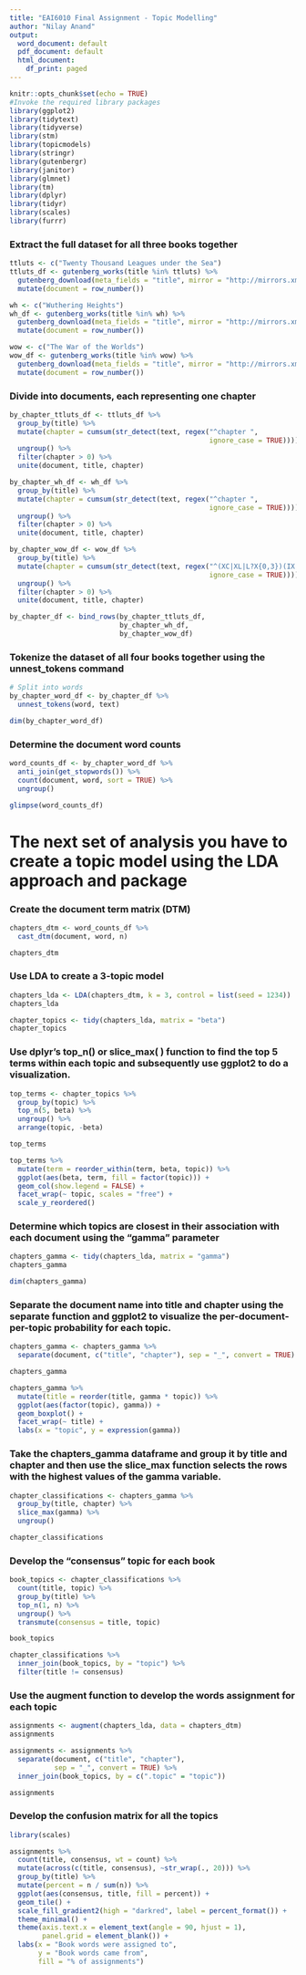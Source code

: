 ```yaml
---
title: "EAI6010 Final Assignment - Topic Modelling"
author: "Nilay Anand"
output:
  word_document: default
  pdf_document: default
  html_document:
    df_print: paged
---
```


```r
knitr::opts_chunk$set(echo = TRUE)
#Invoke the required library packages
library(ggplot2)
library(tidytext)
library(tidyverse)
library(stm)
library(topicmodels)
library(stringr)
library(gutenbergr)
library(janitor)
library(glmnet)
library(tm)
library(dplyr)
library(tidyr)
library(scales)
library(furrr)
```

### Extract the full dataset for all three books together

```r
ttluts <- c("Twenty Thousand Leagues under the Sea")
ttluts_df <- gutenberg_works(title %in% ttluts) %>% 
  gutenberg_download(meta_fields = "title", mirror = "http://mirrors.xmission.com/gutenberg/") %>%
  mutate(document = row_number())

wh <- c("Wuthering Heights")
wh_df <- gutenberg_works(title %in% wh) %>% 
  gutenberg_download(meta_fields = "title", mirror = "http://mirrors.xmission.com/gutenberg/") %>%
  mutate(document = row_number())

wow <- c("The War of the Worlds")
wow_df <- gutenberg_works(title %in% wow) %>% 
  gutenberg_download(meta_fields = "title", mirror = "http://mirrors.xmission.com/gutenberg/") %>%
  mutate(document = row_number())
```

### Divide into documents, each representing one chapter

```r
by_chapter_ttluts_df <- ttluts_df %>%
  group_by(title) %>%
  mutate(chapter = cumsum(str_detect(text, regex("^chapter ",  
                                                 ignore_case = TRUE)))) %>%
  ungroup() %>%
  filter(chapter > 0) %>%
  unite(document, title, chapter)

by_chapter_wh_df <- wh_df %>%
  group_by(title) %>%
  mutate(chapter = cumsum(str_detect(text, regex("^chapter ",  
                                                 ignore_case = TRUE)))) %>%
  ungroup() %>%
  filter(chapter > 0) %>%
  unite(document, title, chapter)

by_chapter_wow_df <- wow_df %>%
  group_by(title) %>%
  mutate(chapter = cumsum(str_detect(text, regex("^(XC|XL|L?X{0,3})(IX|IV|V?I{0,3})(.)$", 
                                                 ignore_case = TRUE)))) %>%
  ungroup() %>%
  filter(chapter > 0) %>%
  unite(document, title, chapter)

by_chapter_df <- bind_rows(by_chapter_ttluts_df,
                           by_chapter_wh_df,
                           by_chapter_wow_df)


```

### Tokenize the dataset of all four books together using the unnest_tokens command

```r
# Split into words
by_chapter_word_df <- by_chapter_df %>%
  unnest_tokens(word, text)

dim(by_chapter_word_df)
```

### Determine the document word counts

```r
word_counts_df <- by_chapter_word_df %>%
  anti_join(get_stopwords()) %>%
  count(document, word, sort = TRUE) %>%
  ungroup()

glimpse(word_counts_df)

```

# The next set of analysis you have to create a topic model using the LDA approach and package

### Create the document term matrix (DTM)

```r
chapters_dtm <- word_counts_df %>%
  cast_dtm(document, word, n)

chapters_dtm
```

### Use LDA to create a 3-topic model

```r

chapters_lda <- LDA(chapters_dtm, k = 3, control = list(seed = 1234))
chapters_lda

```
```r
chapter_topics <- tidy(chapters_lda, matrix = "beta")
chapter_topics
```

### Use dplyr’s top_n() or slice_max( ) function to find the top 5 terms within each topic and subsequently use ggplot2 to do a visualization.

```r
top_terms <- chapter_topics %>%
  group_by(topic) %>%
  top_n(5, beta) %>%
  ungroup() %>%
  arrange(topic, -beta)

top_terms

top_terms %>%
  mutate(term = reorder_within(term, beta, topic)) %>%
  ggplot(aes(beta, term, fill = factor(topic))) +
  geom_col(show.legend = FALSE) +
  facet_wrap(~ topic, scales = "free") +
  scale_y_reordered()
```

### Determine which topics are closest in their association with each document using the “gamma” parameter

```r
chapters_gamma <- tidy(chapters_lda, matrix = "gamma")
chapters_gamma

dim(chapters_gamma)

```

### Separate the document name into title and chapter using the separate function and ggplot2 to visualize the per-document-per-topic probability for each topic.

```r
chapters_gamma <- chapters_gamma %>%
  separate(document, c("title", "chapter"), sep = "_", convert = TRUE)

chapters_gamma

chapters_gamma %>%
  mutate(title = reorder(title, gamma * topic)) %>%
  ggplot(aes(factor(topic), gamma)) +
  geom_boxplot() +
  facet_wrap(~ title) +
  labs(x = "topic", y = expression(gamma))
```

### Take the chapters_gamma dataframe and group it by title and chapter and then use the slice_max function selects the rows with the highest values of the gamma variable.

```r
chapter_classifications <- chapters_gamma %>%
  group_by(title, chapter) %>%
  slice_max(gamma) %>%
  ungroup()

chapter_classifications
```

### Develop the “consensus” topic for each book

```r
book_topics <- chapter_classifications %>%
  count(title, topic) %>%
  group_by(title) %>%
  top_n(1, n) %>%
  ungroup() %>%
  transmute(consensus = title, topic)

book_topics

chapter_classifications %>%
  inner_join(book_topics, by = "topic") %>%
  filter(title != consensus)
```

### Use the augment function to develop the words assignment for each topic

```r
assignments <- augment(chapters_lda, data = chapters_dtm)
assignments

assignments <- assignments %>%
  separate(document, c("title", "chapter"), 
           sep = "_", convert = TRUE) %>%
  inner_join(book_topics, by = c(".topic" = "topic"))

assignments
```

### Develop the confusion matrix for all the topics


```r
library(scales)

assignments %>%
  count(title, consensus, wt = count) %>%
  mutate(across(c(title, consensus), ~str_wrap(., 20))) %>%
  group_by(title) %>%
  mutate(percent = n / sum(n)) %>%
  ggplot(aes(consensus, title, fill = percent)) +
  geom_tile() +
  scale_fill_gradient2(high = "darkred", label = percent_format()) +
  theme_minimal() +
  theme(axis.text.x = element_text(angle = 90, hjust = 1),
        panel.grid = element_blank()) +
  labs(x = "Book words were assigned to",
       y = "Book words came from",
       fill = "% of assignments")
```
